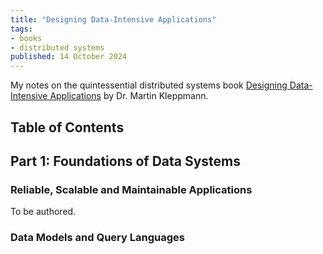 ```yaml
---
title: "Designing Data-Intensive Applications"
tags:
- books
- distributed systems
published: 14 October 2024
---
```


My notes on the quintessential distributed systems book
[Designing Data-Intensive Applications](https://www.oreilly.com/library/view/designing-data-intensive-applications/9781491903063/) 
by Dr. Martin Kleppmann.

## Table of Contents

## Part 1: Foundations of Data Systems

### Reliable, Scalable and Maintainable Applications

To be authored.

### Data Models and Query Languages
